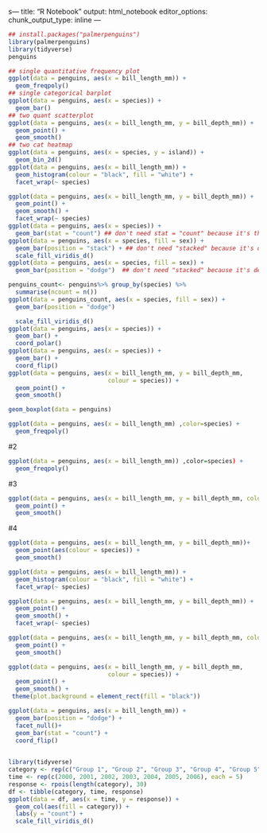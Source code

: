 s---
title: "R Notebook"
output: html_notebook
editor_options: 
  chunk_output_type: inline
---


```r
## install.packages("palmerpenguins")
library(palmerpenguins)
library(tidyverse)
penguins

## single quantitative frequency plot
ggplot(data = penguins, aes(x = bill_length_mm)) +
  geom_freqpoly() 
## single categorical barplot
ggplot(data = penguins, aes(x = species)) +
  geom_bar()
## two quant scatterplot
ggplot(data = penguins, aes(x = bill_length_mm, y = bill_depth_mm)) +
  geom_point() +
  geom_smooth()
## two cat heatmap
ggplot(data = penguins, aes(x = species, y = island)) +
  geom_bin_2d()
ggplot(data = penguins, aes(x = bill_length_mm)) +
  geom_histogram(colour = "black", fill = "white") +
  facet_wrap(~ species)
```


```r
ggplot(data = penguins, aes(x = bill_length_mm, y = bill_depth_mm)) +
  geom_point() +
  geom_smooth() +
  facet_wrap(~ species)
ggplot(data = penguins, aes(x = species)) +
  geom_bar(stat = "count") ## don't need stat = "count" because it's the default.
ggplot(data = penguins, aes(x = species, fill = sex)) +
  geom_bar(position = "stack") + ## don't need "stacked" because it's default
  scale_fill_viridis_d()
ggplot(data = penguins, aes(x = species, fill = sex)) +
  geom_bar(position = "dodge")  ## don't need "stacked" because it's default

penguins_count<- penguins%>% group_by(species) %>%
  summarise(ncount = n())
ggplot(data = penguins_count, aes(x = species, fill = sex)) +
  geom_bar(position = "dodge")

  scale_fill_viridis_d()
ggplot(data = penguins, aes(x = species)) +
  geom_bar() +
  coord_polar()
ggplot(data = penguins, aes(x = species)) + 
  geom_bar() +
  coord_flip()
ggplot(data = penguins, aes(x = bill_length_mm, y = bill_depth_mm,
                            colour = species)) +
  geom_point() +
  geom_smooth()
```

```r
geom_boxplot(data = penguins)

ggplot(data = penguins, aes(x = bill_length_mm) ,color=species) +
  geom_freqpoly() 
```
#2
```r
ggplot(data = penguins, aes(x = bill_length_mm)) ,color=species) +
  geom_freqpoly() 
```
#3
```r
ggplot(data = penguins, aes(x = bill_length_mm, y = bill_depth_mm, colour = species)) +
  geom_point() +
  geom_smooth()
```
#4
```r
ggplot(data = penguins, aes(x = bill_length_mm, y = bill_depth_mm))+
  geom_point(aes(colour = species)) +
  geom_smooth()
```
```r
ggplot(data = penguins, aes(x = bill_length_mm)) +
  geom_histogram(colour = "black", fill = "white") +
  facet_wrap(~ species)
```

```r
ggplot(data = penguins, aes(x = bill_length_mm, y = bill_depth_mm)) +
  geom_point() +
  geom_smooth() +
  facet_wrap(~ species)
```
```r
ggplot(data = penguins, aes(x = bill_length_mm, y = bill_depth_mm, colour = species)) +
  geom_point() +
  geom_smooth()
```

```r
ggplot(data = penguins, aes(x = bill_length_mm, y = bill_depth_mm,
                            colour = species)) +
  geom_point() +
  geom_smooth() +
 theme(plot.background = element_rect(fill = "black"))
```
```r
ggplot(data = penguins, aes(x = bill_length_mm)) + 
  geom_bar(position = "dodge") +
  facet_null()+
  geom_bar(stat = "count") +
  coord_flip() 
  
```
```r
library(tidyverse)
category <- rep(c("Group 1", "Group 2", "Group 3", "Group 4", "Group 5"), 7)
time <- rep(c(2000, 2001, 2002, 2003, 2004, 2005, 2006), each = 5) 
response <- rpois(length(category), 30)
df <- tibble(category, time, response)
ggplot(data = df, aes(x = time, y = response)) +
  geom_col(aes(fill = category)) +
  labs(y = "count") +
  scale_fill_viridis_d()
```

